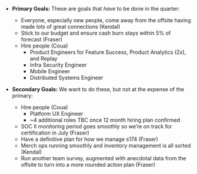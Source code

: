 - **Primary Goals:**
These are goals that _have_ to be done in the quarter:

    - Everyone, especially new people, come away from the offsite having made lots of great connections (Kendal)
    - Stick to our budget and ensure cash burn stays within 5% of forecast (Fraser)
    - Hire people (Coua)
         - Product Engineers for Feature Success, Product Analytics (2x), and Replay
         - Infra Security Engineer
         - Mobile Engineer
         - Distributed Systems Engineer

- **Secondary Goals:**
We want to do these, but not at the expense of the primary:

    - Hire people (Coua)
      - Platform UX Engineer
      - ~4 additional roles TBC once 12 month hiring plan confirmed
    - SOC II monitoring period goes smoothly so we’re on track for certification in July (Fraser)
    - Have a definitive plan for how we manage s174 (Fraser)
    - Merch ops running smoothly and inventory management is all sorted (Kendal)
    - Run another team survey, augmented with anecdotal data from the offsite to turn into a more rounded action plan (Fraser)
